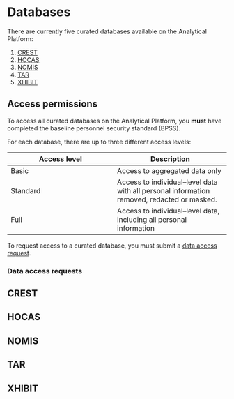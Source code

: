 # Databases

There are currently five curated databases available on the Analytical Platform:

1.  [CREST](#crest)
2.  [HOCAS](#hocas)
3.  [NOMIS](#nomis)
4.  [TAR](#tar)
5.  [XHIBIT](#xhibit)

## Access permissions

To access all curated databases on the Analytical Platform, you __must__ have completed the baseline personnel security standard (BPSS).

For each database, there are up to three different access levels:


Access level    | Description
----------------|-----------------
Basic           | Access to aggregated data only
Standard        | Access to individual--level data with all personal information removed, redacted or masked.
Full            | Access to individual--level data, including all personal information

To request access to a curated database, you must submit a [data access request](https://forms.office.com/Pages/ResponsePage.aspx?id=KEeHxuZx_kGp4S6MNndq2BOEgSXQX71KliRRhdF6GWNUN0RVNDFaSjFPTVg1Q1pJWE8yUjFaSVdVSSQlQCN0PWcu).

### Data access requests

## CREST{#crest}

## HOCAS{#hocas}

## NOMIS{#nomis}

## TAR{#tar}

## XHIBIT{#xhibit}
